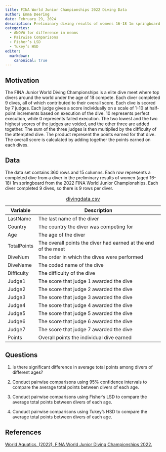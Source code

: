 ```yaml
---
title: FINA World Junior Championships 2022 Diving Data
author: Emma Deering
date: February 29, 2024
description: Preliminary diving results of womens 16-18 1m springboard from the 2022 FINA World Junior Championships. 
categories:
  - ANOVA for difference in means
  - Pairwise Comparisons
  - Fisher’s LSD
  - Tukey’s HSD
editor:
  markdown: 
    canonical: true
---
```


## Motivation

The FINA Junior World Diving Championships is a elite dive meet where top divers around the world under the age of 18 compete. Each diver completed 9 dives, all of which contributed to their overall score. Each dive is scored by 7 judges. Each judge gives a score individually on a scale of 1-10 at half-point increments based on execution of the dive. 10 represents perfect execution, while 0 represents failed execution. The two lowest and the two highest scores of the judges are voided, and the other three are added together. The sum of the three judges is then multiplied by the difficulty of the attempted dive. The product represent the points earned for that dive. The overall score is calculated by adding together the points earned on each dives.

## Data

The data set contains 360 rows and 15 columns. Each row represents a completed dive from a diver in the preliminary results of women (aged 16-18) 1m springboard from the 2022 FINA World Junior Championships. Each diver completed 9 dives, so there is 9 rows per diver.

| Variable    | Description                                                    |
|-------------|----------------------------------------------------------------|
| LastName    | The last name of the diver                                     |
| Country     | The country the diver was competing for                        |
| Age         | The age of the diver                                           |
| TotalPoints | The overall points the diver had earned at the end of the meet |
| DiveNum     | The order in which the dives were performed                    |
| DiveName    | The coded name of the dive                                     |
| Difficulty  | The difficulty of the dive                                     |
| Judge1      | The score that judge 1 awarded the dive                        |
| Judge2      | The score that judge 2 awarded the dive                        |
| Judge3      | The score that judge 3 awarded the dive                        |
| Judge4      | The score that judge 4 awarded the dive                        |
| Judge5      | The score that judge 5 awarded the dive                        |
| Judge6      | The score that judge 6 awarded the dive                        |
| Judge7      | The score that judge 7 awarded the dive                        |
| Points      | Overall points the individual dive earned                      |

: [divingdata.csv](../data/divingdata.csv)

## Questions

1.  Is there significant difference in average total points among divers of different ages?

2.  Conduct pairwise comparisons using 95% confidence intervals to compare the average total points between divers of each age.

3.  Conduct pairwise comparisons using Fisher's LSD to compare the average total points between divers of each age.

4.  Conduct pairwise comparisons using Tukey's HSD to compare the average total points between divers of each age.

## References

[World Aquatics. (2022). FINA World Junior Diving Championships 2022.](https://www.worldaquatics.com/competitions/2951/fina-world-junior-diving-championships-2022/results?event=6d65f6db-1e71-4bca-b1c3-7facf12f500f&unit=preliminary){target="_blank"}
